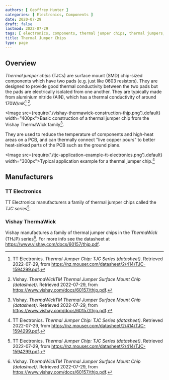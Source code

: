 ```yaml
---
authors: [ Geoffrey Hunter ]
categories: [ Electronics, Components ]
date: 2020-07-29
draft: false
lastmod: 2022-07-29
tags: [ electronics, components, thermal jumper chips, thermal jumpers, ThermaWick, TJC ]
title: Thermal Jumper Chips
type: page
---
```


## Overview

_Thermal jumper chips_ (TJCs) are surface mount (SMD) chip-sized components which have two pads (e.g. just like 0603 resistors). They are designed to provide good thermal conductivity between the two pads but the pads are electrically isolated from one another. They are typically made from aluminium nitride (AIN), which has a thermal conductivity of around $170W/mK$[^bib-tt-elec-tjc-series-ds] [^bib-vishay-thermawick-series-ds].

<Image src={require('./vishay-thermawick-construction-thjp.png').default} width="400px">Basic construction of a thermal jumper chip from the Vishay ThermaWick family[^bib-vishay-thermawick-series-ds].</Image>

They are used to reduce the temperature of components and high-heat areas on a PCB, and can thermally connect "live copper pours" to better heat-sinked parts of the PCB such as the ground plane. 

<Image src={require('./tjc-application-example-tt-electronics.png').default} width="300px">Typical application example for a thermal jumper chip.[^bib-tt-elec-tjc-series-ds]</Image>

## Manufacturers

### TT Electronics

TT Electronics manufacturers a family of thermal jumper chips called the _TJC series_[^bib-tt-elec-tjc-series-ds].

### Vishay ThermaWick

Vishay manufactures a family of thermal jumper chips in the _ThermaWick_ (THJP) series[^bib-vishay-thermawick-series-ds]. For more info see the datasheet at https://www.vishay.com/docs/60157/thjp.pdf.

[^bib-tt-elec-tjc-series-ds]: TT Electronics. _Thermal Jumper Chip: TJC Series (datasheet)_. Retrieved 2022-07-29, from https://nz.mouser.com/datasheet/2/414/TJC-1594299.pdf.
[^bib-vishay-thermawick-series-ds]: Vishay. _ThermaWickTM Thermal Jumper Surface Mount Chip (datasheet)_. Retrieved 2022-07-29, from https://www.vishay.com/docs/60157/thjp.pdf.
